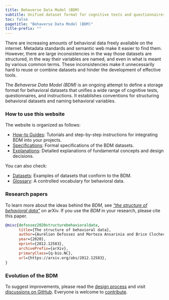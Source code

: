 ```yaml
---
title: Behaverse Data Model (BDM)
subtitle: Unified dataset format for cognitive tests and questionnaires
toc: false
pagetitle: "Behaverse Data Model (BDM)"
title-prefix: ""
---
```



There are increasing amounts of behavioral data freely available on the internet. Metadata standards and semantic web make it easier to find them. However, there are large inconsistencies in the way those datasets are structured, in the way their variables are named, and even in what is meant by various common terms. These inconsistencies make it unnecessarily hard to reuse or combine datasets and hinder the development of effective tools.

The *Behaverse Data Model (BDM)* is an ongoing attempt to define a storage format for behavioral datasets that unifies a wide range of cognitive tests, questionnaires, and instructions. It establishes conventions for structuring behavioral datasets and naming behavioral variables.

### How to use this website

The website is organized as follows:

- [How-to Guides](/guides): Tutorials and step-by-step instructions for integrating BDM into your projects.
- [Specifications](/spec): Formal specifications of the BDM datasets.
- [Explanations](/explanation): Detailed explanations of fundamental concepts and design decisions.

You can also check:

- [Datasets](/datasets): Examples of datasets that conform to the BDM.
- [Glossary](/glossary): A controlled vocabulary for behavioral data.

### Research papers

To learn more about the ideas behind the *BDM*, see [*"the structure of behavioral data"*](https://arxiv.org/abs/2012.12583) on arXiv. If you use the *BDM* in your research, please cite this paper.

```bibtex
@misc{defossez2020structurebehavioraldata,
      title={The structure of behavioral data}, 
      author={Aurélien Defossez and Morteza Ansarinia and Brice Clocher and Emmanuel Schmück and Paul Schrater and Pedro Cardoso-Leite},
      year={2020},
      eprint={2012.12583},
      archivePrefix={arXiv},
      primaryClass={q-bio.NC},
      url={https://arxiv.org/abs/2012.12583}, 
}
```

### Evolution of the BDM

To suggest improvements, please read the [design process](explanations/2-design-process.qmd) and visit [discussions on GitHub](https://github.com/orgs/behaverse/discussions). Everyone is welcome to [contribute](contribute.qmd).
